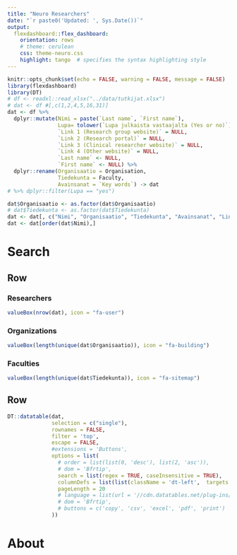 ```yaml
---
title: "Neuro Researchers"
date: "`r paste0('Updated: ', Sys.Date())`"
output:
  flexdashboard::flex_dashboard:
    orientation: rows
    # theme: cerulean
    css: theme-neuro.css
    highlight: tango  # specifies the syntax highlighting style
---
```




```r
knitr::opts_chunk$set(echo = FALSE, warning = FALSE, message = FALSE)
library(flexdashboard)
library(DT)
# df <- readxl::read_xlsx("../data/tutkijat.xlsx")
# dat <- df #[,c(1,2,4,5,16,31)]
dat <- df %>% 
  dplyr::mutate(Nimi = paste(`Last name`, `First name`),
                Lupa= tolower(`Lupa julkaista vastaajalta (Yes or no)`),
                `Link 1 (Research group website)` = NULL,
                `Link 2 (Research portal)` = NULL,
                `Link 3 (Clinical researcher website)` = NULL,
                `Link 4 (Other website)` = NULL,
                `Last name` <- NULL,
                `First name` <- NULL) %>% 
  dplyr::rename(Organisaatio = Organisation,
                Tiedekunta = Faculty,
                Avainsanat = `Key words`) -> dat
# %>% dplyr::filter(Lupa == "yes")

dat$Organisaatio <- as.factor(dat$Organisaatio)
# dat$Tiedekunta <- as.factor(dat$Tiedekunta)
dat <- dat[, c("Nimi", "Organisaatio", "Tiedekunta", "Avainsanat", "Linkki")]
dat <- dat[order(dat$Nimi),]


```


Search
=======================================================================

Row
-----------------------------------------------------------------------

### Researchers

```r
valueBox(nrow(dat), icon = "fa-user")
```

### Organizations

```r
valueBox(length(unique(dat$Organisaatio)), icon = "fa-building")
```

### Faculties

```r
valueBox(length(unique(dat$Tiedekunta)), icon = "fa-sitemap")
```



Row
-----------------------------------------------------------------------


```r
DT::datatable(dat,
              selection = c("single"),
              rownames = FALSE, 
              filter = 'top',
              escape = FALSE,
              #extensions = 'Buttons', 
              options = list(
                # order = list(list(0, 'desc'), list(2, 'asc')),
                # dom = 'Bfrtip',
                search = list(regex = TRUE, caseInsensitive = TRUE),
                columnDefs = list(list(className = 'dt-left',  targets = "_all")),
                pageLength = 20
                # language = list(url = '//cdn.datatables.net/plug-ins/1.10.11/i18n/Finnish.json')
                # dom = 'Bfrtip',
                # buttons = c('copy', 'csv', 'excel', 'pdf', 'print')
              )) 

```

About
=======================================================================




